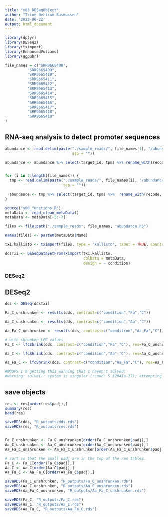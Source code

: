 ```yaml
---
title: "y03_DESeqObject"
author: "Trine Bertram Rasmussen"
date: '2022-06-22'
output: html_document
---
```


```r
library(dplyr)
library(DESeq2)
library(tximport)
library(EnhancedVolcano)
library(ggpubr)

file_names = c("SRR9665408",
          "SRR9665409",
          "SRR9665410",
          "SRR9665411",
          "SRR9665412",
          "SRR9665413",
          "SRR9665414",
          "SRR9665415",
          "SRR9665416",
          "SRR9665417",
          "SRR9665418",
          "SRR9665419"
)
```

## RNA-seq analysis to detect promoter sequences

```r
abundance <- read.delim(paste("./sample_reads/", file_names[1], "/abundance.tsv",
                              sep = ""))

abundance <- abundance %>% select(target_id, tpm) %>% rename_with(recode, tpm = file_names[1])


for (i in 2:length(file_names)) {
  tmp <- read.delim(paste("./sample_reads/", file_names[i], "/abundance.tsv",
                          sep = ""))
  
  abundance <- tmp %>% select(target_id, tpm) %>%  rename_with(recode, tpm = file_names[i]) %>% left_join(abundance, by ="target_id")
}

```

```r
source("y00_functions.R")
metaData <- read_clean_metaData()
metaData <- metaData[-5:-7]

files <- file.path("./sample_reads", file_names, "abundance.h5")

names(files) <- paste0(metaData$Name)

txi.kallisto <- tximport(files, type = "kallisto", txOut = TRUE, countsFromAbundance = "lengthScaledTPM")

ddsTxi <- DESeqDataSetFromTximport(txi.kallisto,
                                   colData = metaData,
                                   design = ~ condition)

```

### DESeq2


## DESeq2

```r
dds <- DESeq(ddsTxi)

Fa_C_unshrunken <- results(dds, contrast=c("condition","Fa","C"))

Aa_C_unshrunken <- results(dds, contrast=c("condition","Aa","C"))

Aa_Fa_C_unshrunken <- results(dds, contrast=c("condition","Aa_Fa","C"))

# with shrunken LFC values
Fa_C <- lfcShrink(dds, contrast=c("condition","Fa","C"), res=Fa_C_unshrunken, type="ashr")

Aa_C <- lfcShrink(dds, contrast=c("condition","Aa","C"), res=Aa_C_unshrunken,type="ashr")

Aa_Fa_C <- lfcShrink(dds, contrast=c("condition","Aa_Fa","C"), res=Aa_Fa_C_unshrunken,type="ashr")

#WOOPS I'm getting this warning that I haven't solved: 
#warning: solve(): system is singular (rcond: 5.32941e-17); attempting approx solution

```


## save objects
```r
res <- res[order(res$padj),]
summary(res)
head(res)

saveRDS(dds, "R_outputs/dds.rds")
saveRDS(res, "R_outputs/res.rds")


Fa_C_unshrunken <- Fa_C_unshrunken[order(Fa_C_unshrunken$padj),]
Aa_C_unshrunken <- Aa_C_unshrunken[order(Aa_C_unshrunken$padj),]
Aa_Fa_C_unshrunken <- Aa_Fa_C_unshrunken[order(Aa_Fa_C_unshrunken$padj),]

# sort so that the small padj are in the top of the res tables.
Fa_C <- Fa_C[order(Fa_C$padj),]
Aa_C <- Aa_C[order(Aa_C$padj),]
Aa_Fa_C <- Aa_Fa_C[order(Aa_Fa_C$padj),]

saveRDS(Fa_C_unshrunken, "R_outputs/Fa_C_unshrunken.rds")
saveRDS(Aa_C_unshrunken, "R_outputs/Aa_C_unshrunken.rds")
saveRDS(Aa_Fa_C_unshrunken, "R_outputs/Aa_Fa_C_unshrunken.rds")

saveRDS(Fa_C, "R_outputs/Fa_C.rds")
saveRDS(Aa_C, "R_outputs/Aa_C.rds")
saveRDS(Aa_Fa_C, "R_outputs/Aa_Fa_C.rds")

```











